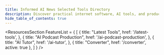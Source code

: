 ```yaml
---
title: Informed AI News Selected Tools Directory
description: Discover practical internet software, AI tools, and products of 2024 through the Informed AI News Selected Tools Directory!
hide_table_of_contents: true
---
```



<ResourcesSection 
    FeatureList = {
        [
            {
                title: "Latest Tools",
                href: '/latest-tools',
            },
            {
                title: "AI Podcast Production",
                href: '/ai-podcast-production',
            },
            {
                title: "AI Tutor",
                href: '/ai-tutor',
            },
            {
                title: "Converter",
                href: '/converter',
                active: true
            },
        ]
    }
/>


<CardGrid>
	<CardItem truncate 
        title="svgtoico" 
        imgsrc="https://image.informedainews.com/svgtoicosm.jpeg"
        sources="https://www.svgtoico.net/" 
        href="/tools/svgtoico"
        info="With this free online SVG to ICO conversion tool, you can easily convert SVG files into ICO icons without the need to install any software. The process is simple and convenient." 
    />
</CardGrid>
